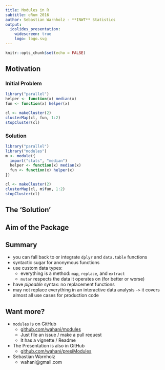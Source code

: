 ```yaml
---
title: Modules in R
subtitle: eRum 2016
author: Sebastian Warnholz - **INWT** Statistics
output: 
  ioslides_presentation:
    widescreen: true
    logo: logo.svg
---
```


```r
knitr::opts_chunk$set(echo = FALSE)
```


## Motivation {.smaller}

<div class="columns-2">
<div style="height=100%">
### Initial Problem
```r
library("parallel")
helper <- function(x) median(x)
fun <- function(x) helper(x)

cl <- makeCluster(2)
clusterMap(cl, fun, 1:2)
stopCluster(cl)
```
</div>

<div style="bottom: 20px;"></div>

### Solution
```r
library("parallel")
library("modules")
m <- module({
  import("stats", "median")
  helper <- function(x) median(x)
  fun <- function(x) helper(x)
})

cl <- makeCluster(2)
clusterMap(cl, m$fun, 1:2)
stopCluster(cl)
```

</div>




## The 'Solution'



## Aim of the Package




## Summary

- you can fall back to or integrate `dplyr` and `data.table` functions
- syntactic sugar for anonymous functions
- use custom data types:
    - everything is a method: `map`, `replace`, and `extract`
    - `mutar` respects the data it operates on (for better or worse)
- have *pipeable* syntax: no replacement functions
- may not replace everything in an interactive data analysis `->` it covers
almost all use cases for production code


## Want more?

- `modules` is on GitHub
    - [github.com/wahani/modules](https://www.github.com/wahani/modules)
    - Just file an issue / make a pull request
    - It has a vignette / Readme

- The Presentation is also in GitHub
    - [github.com/wahani/presiModules](https://www.github.com/wahani/presiModules)

- Sebastian Warnholz
    - wahani@gmail.com
